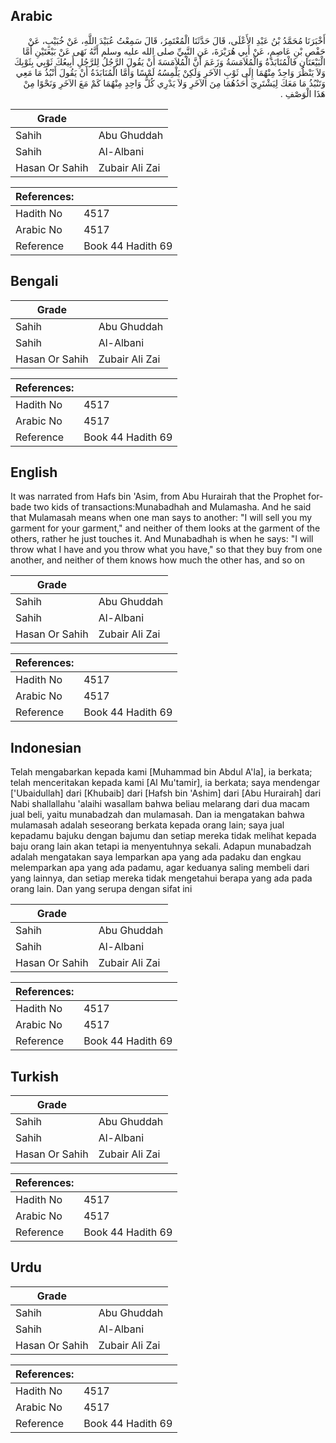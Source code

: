 ## Arabic


<div dir="rtl" lang="ar" style={{fontSize:'larger',backgroundColor:'#f8f9fa',padding:20}}>
أَخْبَرَنَا مُحَمَّدُ بْنُ عَبْدِ الأَعْلَى، قَالَ حَدَّثَنَا الْمُعْتَمِرُ، قَالَ سَمِعْتُ عُبَيْدَ اللَّهِ، عَنْ خُبَيْبٍ، عَنْ حَفْصِ بْنِ عَاصِمٍ، عَنْ أَبِي هُرَيْرَةَ، عَنِ النَّبِيِّ صلى الله عليه وسلم أَنَّهُ نَهَى عَنْ بَيْعَتَيْنِ أَمَّا الْبَيْعَتَانِ فَالْمُنَابَذَةُ وَالْمُلاَمَسَةُ وَزَعَمَ أَنَّ الْمُلاَمَسَةَ أَنْ يَقُولَ الرَّجُلُ لِلرَّجُلِ أَبِيعُكَ ثَوْبِي بِثَوْبِكَ وَلاَ يَنْظُرَ وَاحِدٌ مِنْهُمَا إِلَى ثَوْبِ الآخَرِ وَلَكِنْ يَلْمِسُهُ لَمْسًا وَأَمَّا الْمُنَابَذَةُ أَنْ يَقُولَ أَنْبُذُ مَا مَعِي وَتَنْبُذُ مَا مَعَكَ لِيَشْتَرِيَ أَحَدُهُمَا مِنَ الآخَرِ وَلاَ يَدْرِي كُلُّ وَاحِدٍ مِنْهُمَا كَمْ مَعَ الآخَرِ وَنَحْوًا مِنْ هَذَا الْوَصْفِ ‏.‏
</div>
<div style={{backgroundColor:'#f8f9fa',padding:20, marginBottom: 10}}><table> <thead> <tr> <th>Grade</th> <th></th> </tr> </thead> <tbody> <tr><td>Sahih</td><td>Abu Ghuddah</td></tr><tr><td>Sahih</td><td>Al-Albani</td></tr><tr><td>Hasan Or Sahih</td><td>Zubair Ali Zai</td></tr></tbody></table><table> <thead> <tr> <th>References:</th> <th></th> </tr> </thead> <tbody><tr><td>Hadith No</td><td>4517</td></tr><tr><td>Arabic No</td><td>4517</td></tr><tr><td>Reference</td><td>Book 44 Hadith 69</td></tr></tbody></table></div>

## Bengali


<div dir="ltr" lang="bn" style={{fontSize:'larger',backgroundColor:'#f8f9fa',padding:20}}>

</div>
<div style={{backgroundColor:'#f8f9fa',padding:20, marginBottom: 10}}><table> <thead> <tr> <th>Grade</th> <th></th> </tr> </thead> <tbody> <tr><td>Sahih</td><td>Abu Ghuddah</td></tr><tr><td>Sahih</td><td>Al-Albani</td></tr><tr><td>Hasan Or Sahih</td><td>Zubair Ali Zai</td></tr></tbody></table><table> <thead> <tr> <th>References:</th> <th></th> </tr> </thead> <tbody><tr><td>Hadith No</td><td>4517</td></tr><tr><td>Arabic No</td><td>4517</td></tr><tr><td>Reference</td><td>Book 44 Hadith 69</td></tr></tbody></table></div>

## English


<div dir="ltr" lang="en" style={{fontSize:'larger',backgroundColor:'#f8f9fa',padding:20}}>
It was narrated from Hafs bin 'Asim, from Abu Hurairah that the Prophet forbade two kids of transactions:Munabadhah and Mulamasha. And he said that Mulamasah means when one man says to another: "I will sell you my garment for your garment," and neither of them looks at the garment of the others, rather he just touches it. And Munabadhah is when he says: "I will throw what I have and you throw what you have," so that they buy from one another, and neither of them knows how much the other has, and so on
</div>
<div style={{backgroundColor:'#f8f9fa',padding:20, marginBottom: 10}}><table> <thead> <tr> <th>Grade</th> <th></th> </tr> </thead> <tbody> <tr><td>Sahih</td><td>Abu Ghuddah</td></tr><tr><td>Sahih</td><td>Al-Albani</td></tr><tr><td>Hasan Or Sahih</td><td>Zubair Ali Zai</td></tr></tbody></table><table> <thead> <tr> <th>References:</th> <th></th> </tr> </thead> <tbody><tr><td>Hadith No</td><td>4517</td></tr><tr><td>Arabic No</td><td>4517</td></tr><tr><td>Reference</td><td>Book 44 Hadith 69</td></tr></tbody></table></div>

## Indonesian


<div dir="ltr" lang="id" style={{fontSize:'larger',backgroundColor:'#f8f9fa',padding:20}}>
Telah mengabarkan kepada kami [Muhammad bin Abdul A'la], ia berkata; telah menceritakan kepada kami [Al Mu'tamir], ia berkata; saya mendengar ['Ubaidullah] dari [Khubaib] dari [Hafsh bin 'Ashim] dari [Abu Hurairah] dari Nabi shallallahu 'alaihi wasallam bahwa beliau melarang dari dua macam jual beli, yaitu munabadzah dan mulamasah. Dan ia mengatakan bahwa mulamasah adalah seseorang berkata kepada orang lain; saya jual kepadamu bajuku dengan bajumu dan setiap mereka tidak melihat kepada baju orang lain akan tetapi ia menyentuhnya sekali. Adapun munabadzah adalah mengatakan saya lemparkan apa yang ada padaku dan engkau melemparkan apa yang ada padamu, agar keduanya saling membeli dari yang lainnya, dan setiap mereka tidak mengetahui berapa yang ada pada orang lain. Dan yang serupa dengan sifat ini
</div>
<div style={{backgroundColor:'#f8f9fa',padding:20, marginBottom: 10}}><table> <thead> <tr> <th>Grade</th> <th></th> </tr> </thead> <tbody> <tr><td>Sahih</td><td>Abu Ghuddah</td></tr><tr><td>Sahih</td><td>Al-Albani</td></tr><tr><td>Hasan Or Sahih</td><td>Zubair Ali Zai</td></tr></tbody></table><table> <thead> <tr> <th>References:</th> <th></th> </tr> </thead> <tbody><tr><td>Hadith No</td><td>4517</td></tr><tr><td>Arabic No</td><td>4517</td></tr><tr><td>Reference</td><td>Book 44 Hadith 69</td></tr></tbody></table></div>

## Turkish


<div dir="ltr" lang="tr" style={{fontSize:'larger',backgroundColor:'#f8f9fa',padding:20}}>

</div>
<div style={{backgroundColor:'#f8f9fa',padding:20, marginBottom: 10}}><table> <thead> <tr> <th>Grade</th> <th></th> </tr> </thead> <tbody> <tr><td>Sahih</td><td>Abu Ghuddah</td></tr><tr><td>Sahih</td><td>Al-Albani</td></tr><tr><td>Hasan Or Sahih</td><td>Zubair Ali Zai</td></tr></tbody></table><table> <thead> <tr> <th>References:</th> <th></th> </tr> </thead> <tbody><tr><td>Hadith No</td><td>4517</td></tr><tr><td>Arabic No</td><td>4517</td></tr><tr><td>Reference</td><td>Book 44 Hadith 69</td></tr></tbody></table></div>

## Urdu


<div dir="rtl" lang="ur" style={{fontSize:'larger',backgroundColor:'#f8f9fa',padding:20}}>

</div>
<div style={{backgroundColor:'#f8f9fa',padding:20, marginBottom: 10}}><table> <thead> <tr> <th>Grade</th> <th></th> </tr> </thead> <tbody> <tr><td>Sahih</td><td>Abu Ghuddah</td></tr><tr><td>Sahih</td><td>Al-Albani</td></tr><tr><td>Hasan Or Sahih</td><td>Zubair Ali Zai</td></tr></tbody></table><table> <thead> <tr> <th>References:</th> <th></th> </tr> </thead> <tbody><tr><td>Hadith No</td><td>4517</td></tr><tr><td>Arabic No</td><td>4517</td></tr><tr><td>Reference</td><td>Book 44 Hadith 69</td></tr></tbody></table></div>